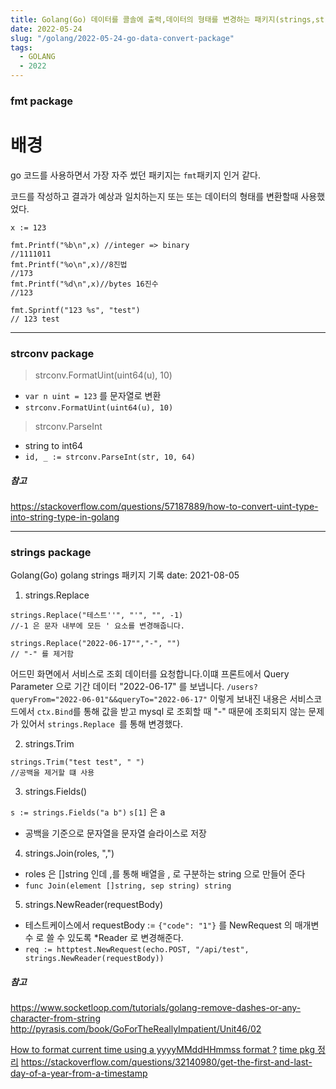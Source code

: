 ```yaml
---
title: Golang(Go) 데이터를 콜솔에 출력,데이터의 형태를 변경하는 패키지(strings,strconv,fmt)
date: 2022-05-24
slug: "/golang/2022-05-24-go-data-convert-package"
tags:
  - GOLANG
  - 2022
---
```


### fmt package

# 배경
go 코드를 사용하면서
가장 자주 썼던 패키지는 `fmt`패키지 인거 같다.

코드를 작성하고 결과가 예상과 일치하는지 또는
또는 데이터의 형태를 변환할때 사용했었다.

```
x := 123

fmt.Printf("%b\n",x) //integer => binary
//1111011
fmt.Printf("%o\n",x)//8진법
//173
fmt.Printf("%d\n",x)//bytes 16진수
//123

fmt.Sprintf("123 %s", "test")
// 123 test
```
___

### strconv package

>  strconv.FormatUint(uint64(u), 10)

- `var n uint = 123` 를 문자열로 변환
- `strconv.FormatUint(uint64(u), 10)`

>  strconv.ParseInt

- string to int64
- `id, _ := strconv.ParseInt(str, 10, 64)`

##### 참고
https://stackoverflow.com/questions/57187889/how-to-convert-uint-type-into-string-type-in-golang

___

### strings package
Golang(Go) golang strings 패키지 기록
date: 2021-08-05

1. strings.Replace
```
strings.Replace("테스트''", "'", "", -1)
//-1 은 문자 내부에 모든 ' 요소를 변경해줍니다.

strings.Replace("2022-06-17"","-", "")
// "-" 를 제거함
```
어드민 화면에서 서비스로 조회 데이터를 요청합니다.이떄 프론트에서 Query Parameter 으로 기간 데이터 "2022-06-17" 를 보냅니다.
`/users?queryFrom="2022-06-01"&&queryTo="2022-06-17"` 이렇게 보내진 내용은 서비스코드에서 `ctx.Bind`를 통해 값을 받고
mysql 로 조회할 때 "-" 때문에 조회되지 않는 문제가 있어서 `strings.Replace `를 통해 변경했다.

2. strings.Trim

```
strings.Trim("test test", " ")
//공백을 제거할 떄 사용
```

3. strings.Fields()

`s := strings.Fields("a b")` `s[1]` 은 a
- 공백을 기준으로 문자열을 문자열 슬라이스로 저장

4. strings.Join(roles, ",")

- roles 은 []string 인데 ,를 통해 배열을 , 로 구분하는 string 으로 만들어 준다
- `func Join(element []string, sep string) string `

5. strings.NewReader(requestBody)

- 테스트케이스에서 requestBody := `{"code": "1"}` 를 NewRequest 의 매개변수 로 쓸  수 있도록  *Reader 로  변경해준다.
- `req := httptest.NewRequest(echo.POST, "/api/test", strings.NewReader(requestBody))`

##### 참고
https://www.socketloop.com/tutorials/golang-remove-dashes-or-any-character-from-string
http://pyrasis.com/book/GoForTheReallyImpatient/Unit46/02




[How to format current time using a yyyyMMddHHmmss format ?](https://stackoverflow.com/questions/20234104/how-to-format-current-time-using-a-yyyy/dhhmmss-format)
[time pkg 정리](https://jeonghwan-kim.github.io/dev/2019/01/14/go-time.html)
https://stackoverflow.com/questions/32140980/get-the-first-and-last-day-of-a-year-from-a-timestamp